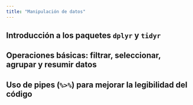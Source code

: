 ```yaml
---
title: "Manipulación de datos"
---
```


## Introducción a los paquetes `dplyr` y `tidyr`

## Operaciones básicas: filtrar, seleccionar, agrupar y resumir datos

## Uso de pipes (`%>%`) para mejorar la legibilidad del código
